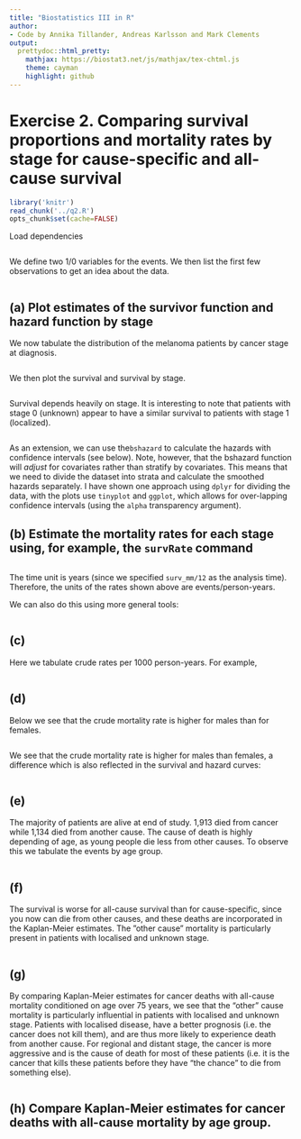 ```yaml
---
title: "Biostatistics III in R"
author:
- Code by Annika Tillander, Andreas Karlsson and Mark Clements
output:
  prettydoc::html_pretty:
    mathjax: https://biostat3.net/js/mathjax/tex-chtml.js
    theme: cayman
    highlight: github
---
```


# Exercise 2. Comparing survival proportions and mortality rates by stage for cause-specific and all-cause survival #

```r
library('knitr')
read_chunk('../q2.R')
opts_chunk$set(cache=FALSE)
```

Load dependencies

```r
```

We define two 1/0 variables for the events. We then list the first few observations to get an idea about the data. 

```r
```

## (a) Plot estimates of the survivor function and hazard function by stage ##
We now tabulate the distribution of the melanoma patients by cancer stage at diagnosis.

```r
```

We then plot the survival and survival by stage. 

```r
```

Survival depends heavily on stage. It is interesting to note
that patients with stage 0 (unknown) appear to have a similar
survival to patients with stage 1 (localized).

```r
```

As an extension, we can use the`bshazard` to calculate the hazards with confidence intervals (see below). Note, however, that the bshazard function will _adjust_ for covariates rather than stratify by covariates. This means that we need to divide the dataset into strata and calculate the smoothed hazards separately. I have shown one approach using `dplyr` for dividing the data, with the plots use `tinyplot` and `ggplot`, which allows for over-lapping confidence intervals (using the `alpha` transparency argument).



## (b) Estimate the mortality rates for each stage using, for example, the  `survRate` command ##

```r
```

The time unit is years (since we specified `surv_mm/12` as the analysis
time). Therefore, the units of the rates shown above are
events/person-years. 

We can also do this using more general tools:

```r
```


## (c) ##
Here we tabulate crude rates per 1000 person-years. For example,

```r
```

## (d) ##
Below we see that the crude mortality rate is higher for males than for females.

```r
```

We see that the crude mortality rate is higher for males than
females, a difference which is also reflected in the survival
and hazard curves:

```r
```

## (e) ##

The majority of patients are alive at end of study. 1,913 died
from cancer while 1,134 died from another cause. The cause of
death is highly depending of age, as young people die less from
other causes. To observe this we tabulate the events by age group.

```r
```


## (f) ##

The survival is worse for all-cause survival than for cause-specific, since you now can die from other causes, and these deaths are incorporated in the Kaplan-Meier estimates. The ”other cause” mortality is particularly present in patients with localised and unknown stage.

```r
```

## (g) ##

By comparing Kaplan-Meier estimates for cancer deaths with all-cause mortality conditioned on age over 75 years, we see that the “other” cause mortality is particularly influential in patients with localised and unknown stage. Patients with localised disease, have a better prognosis (i.e. the cancer does not kill them), and are thus more likely to experience death from another cause. For regional and distant stage, the cancer is more aggressive and is the cause of death for most of these patients (i.e. it is the cancer that kills these patients before they have “the chance” to die from something else).

```r
```


## (h) Compare Kaplan-Meier estimates for cancer deaths with all-cause mortality by age group. ##

```r
```
